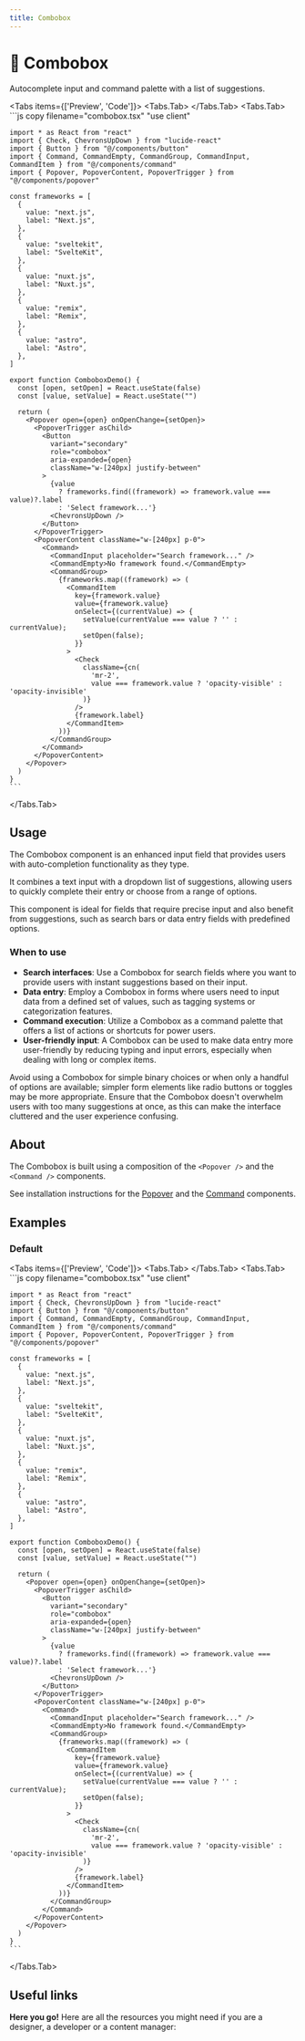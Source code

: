 ```yaml
---
title: Combobox
---
```



# 💠 Combobox

Autocomplete input and command palette with a list of suggestions.

<Tabs items={['Preview', 'Code']}>
  <Tabs.Tab>
    <ComboboxPreview />
  </Tabs.Tab>
  <Tabs.Tab>
    ```js copy filename="combobox.tsx"
    "use client"
 
    import * as React from "react"
    import { Check, ChevronsUpDown } from "lucide-react"
    import { Button } from "@/components/button"
    import { Command, CommandEmpty, CommandGroup, CommandInput, CommandItem } from "@/components/command"
    import { Popover, PopoverContent, PopoverTrigger } from "@/components/popover"
    
    const frameworks = [
      {
        value: "next.js",
        label: "Next.js",
      },
      {
        value: "sveltekit",
        label: "SvelteKit",
      },
      {
        value: "nuxt.js",
        label: "Nuxt.js",
      },
      {
        value: "remix",
        label: "Remix",
      },
      {
        value: "astro",
        label: "Astro",
      },
    ]
    
    export function ComboboxDemo() {
      const [open, setOpen] = React.useState(false)
      const [value, setValue] = React.useState("")
    
      return (
        <Popover open={open} onOpenChange={setOpen}>
          <PopoverTrigger asChild>
            <Button
              variant="secondary"
              role="combobox"
              aria-expanded={open}
              className="w-[240px] justify-between"
            >
              {value
                ? frameworks.find((framework) => framework.value === value)?.label
                : 'Select framework...'}
              <ChevronsUpDown />
            </Button>
          </PopoverTrigger>
          <PopoverContent className="w-[240px] p-0">
            <Command>
              <CommandInput placeholder="Search framework..." />
              <CommandEmpty>No framework found.</CommandEmpty>
              <CommandGroup>
                {frameworks.map((framework) => (
                  <CommandItem
                    key={framework.value}
                    value={framework.value}
                    onSelect={(currentValue) => {
                      setValue(currentValue === value ? '' : currentValue);
                      setOpen(false);
                    }}
                  >
                    <Check
                      className={cn(
                        'mr-2',
                        value === framework.value ? 'opacity-visible' : 'opacity-invisible'
                      )}
                    />
                    {framework.label}
                  </CommandItem>
                ))}
              </CommandGroup>
            </Command>
          </PopoverContent>
        </Popover>
      )
    }
    ```
  </Tabs.Tab>
</Tabs>

## Usage

The Combobox component is an enhanced input field that provides users with auto-completion functionality as they type. 

It combines a text input with a dropdown list of suggestions, allowing users to quickly complete their entry or choose from a range of options. 

This component is ideal for fields that require precise input and also benefit from suggestions, such as search bars or data entry fields with predefined options.

### When to use
- **Search interfaces**: Use a Combobox for search fields where you want to provide users with instant suggestions based on their input.
- **Data entry**: Employ a Combobox in forms where users need to input data from a defined set of values, such as tagging systems or categorization features.
- **Command execution**: Utilize a Combobox as a command palette that offers a list of actions or shortcuts for power users.
- **User-friendly input**: A Combobox can be used to make data entry more user-friendly by reducing typing and input errors, especially when dealing with long or complex items.

Avoid using a Combobox for simple binary choices or when only a handful of options are available; simpler form elements like radio buttons or toggles may be more appropriate. Ensure that the Combobox doesn't overwhelm users with too many suggestions at once, as this can make the interface cluttered and the user experience confusing.

## About

The Combobox is built using a composition of the `<Popover />` and the `<Command />` components.

See installation instructions for the [Popover](/documentation/components/popover) and the [Command](/documentation/components/command) components.

## Examples 

### Default

<Tabs items={['Preview', 'Code']}>
  <Tabs.Tab>
    <ComboboxPreview />
  </Tabs.Tab>
  <Tabs.Tab>
    ```js copy filename="combobox.tsx"
    "use client"
 
    import * as React from "react"
    import { Check, ChevronsUpDown } from "lucide-react"
    import { Button } from "@/components/button"
    import { Command, CommandEmpty, CommandGroup, CommandInput, CommandItem } from "@/components/command"
    import { Popover, PopoverContent, PopoverTrigger } from "@/components/popover"
    
    const frameworks = [
      {
        value: "next.js",
        label: "Next.js",
      },
      {
        value: "sveltekit",
        label: "SvelteKit",
      },
      {
        value: "nuxt.js",
        label: "Nuxt.js",
      },
      {
        value: "remix",
        label: "Remix",
      },
      {
        value: "astro",
        label: "Astro",
      },
    ]
    
    export function ComboboxDemo() {
      const [open, setOpen] = React.useState(false)
      const [value, setValue] = React.useState("")
    
      return (
        <Popover open={open} onOpenChange={setOpen}>
          <PopoverTrigger asChild>
            <Button
              variant="secondary"
              role="combobox"
              aria-expanded={open}
              className="w-[240px] justify-between"
            >
              {value
                ? frameworks.find((framework) => framework.value === value)?.label
                : 'Select framework...'}
              <ChevronsUpDown />
            </Button>
          </PopoverTrigger>
          <PopoverContent className="w-[240px] p-0">
            <Command>
              <CommandInput placeholder="Search framework..." />
              <CommandEmpty>No framework found.</CommandEmpty>
              <CommandGroup>
                {frameworks.map((framework) => (
                  <CommandItem
                    key={framework.value}
                    value={framework.value}
                    onSelect={(currentValue) => {
                      setValue(currentValue === value ? '' : currentValue);
                      setOpen(false);
                    }}
                  >
                    <Check
                      className={cn(
                        'mr-2',
                        value === framework.value ? 'opacity-visible' : 'opacity-invisible'
                      )}
                    />
                    {framework.label}
                  </CommandItem>
                ))}
              </CommandGroup>
            </Command>
          </PopoverContent>
        </Popover>
      )
    }
    ```
  </Tabs.Tab>
</Tabs>

## Useful links

**Here you go!** Here are all the resources you might need if you are a designer, a developer or a content manager:

<Cards className='mt-8'>
  <Card
    title="🤖 Storybook"
    href="https://www.stories.fusillo.design/?path=/docs/components-combobox--documentation"
  />
  <Card
    title="🪄 Figma"
    href="https://www.figma.com/file/acdO58jx9zgGfkKu6htrx2/%F0%9F%8D%9D-Fusillo-Design-System?type=design&node-id=233%3A755&mode=design&t=wga0nlDwi7on1yVl-1"
  />
</Cards>  



